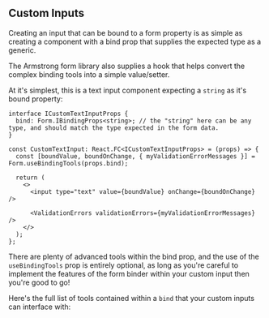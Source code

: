 
<Meta title="Form/Form Custom Inputs" />

## <a name="custom-inputs">Custom Inputs</a>

Creating an input that can be bound to a form property is as simple as creating a component with a bind prop that supplies the expected type as a generic.

The Armstrong form library also supplies a hook that helps convert the complex binding tools into a simple value/setter.

At it's simplest, this is a text input component expecting a `string` as it's bound property:

```tsx
interface ICustomTextInputProps {
  bind: Form.IBindingProps<string>; // the "string" here can be any type, and should match the type expected in the form data.
}

const CustomTextInput: React.FC<ICustomTextInputProps> = (props) => {
  const [boundValue, boundOnChange, { myValidationErrorMessages }] = Form.useBindingTools(props.bind);

  return (
    <>
      <input type="text" value={boundValue} onChange={boundOnChange} />

      <ValidationErrors validationErrors={myValidationErrorMessages} />
    </>
  );
};
```

There are plenty of advanced tools within the bind prop, and the use of the `useBindingTools` prop is entirely optional, as long as you're careful to implement the features of the form binder within your custom input then you're good to go!

Here's the full list of tools contained within a `bind` that your custom inputs can interface with:

<ArgsTable of={BindPropsExample} />
